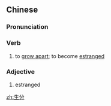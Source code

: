 ==Chinese==
{{zh-forms}}

===Pronunciation===
{{zh-pron
|m=shēngfèn,tl=y
|c=saang1 fan1
|mn=chheⁿ-hūn/chhiⁿ-hūn/seⁿ-hūn/siⁿ-hūn
|cat=v,a
}}

===Verb===
{{zh-verb}}

# to [[grow apart]]; to become [[estranged]]

===Adjective===
{{zh-adj}}

# estranged

[[zh:生分]]